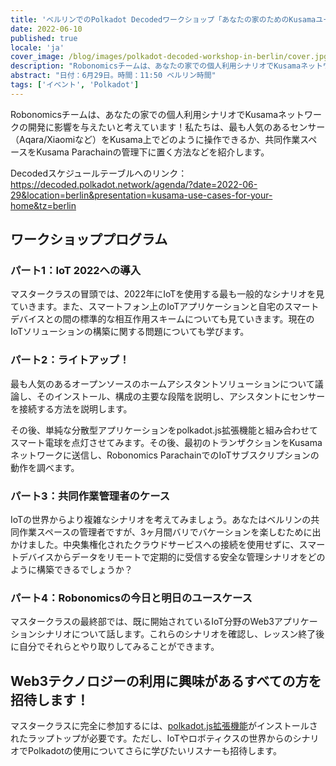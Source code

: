 ```yaml
---
title: 'ベルリンでのPolkadot Decodedワークショップ「あなたの家のためのKusamaユースケース」'
date: 2022-06-10
published: true
locale: 'ja'
cover_image: /blog/images/polkadot-decoded-workshop-in-berlin/cover.jpg
description: "Robonomicsチームは、あなたの家での個人利用シナリオでKusamaネットワークの開発に影響を与えたいと考えています！私たちは、最も人気のあるセンサー（Aqara/Xiaomiなど）をKusama上でどのように操作できるか、共同作業スペースをKusama Parachainの管理下に置く方法などを紹介します。"
abstract: "日付：6月29日。時間：11:50 ベルリン時間"
tags: ['イベント', 'Polkadot']
---
```


Robonomicsチームは、あなたの家での個人利用シナリオでKusamaネットワークの開発に影響を与えたいと考えています！私たちは、最も人気のあるセンサー（Aqara/Xiaomiなど）をKusama上でどのように操作できるか、共同作業スペースをKusama Parachainの管理下に置く方法などを紹介します。

Decodedスケジュールテーブルへのリンク：https://decoded.polkadot.network/agenda/?date=2022-06-29&location=berlin&presentation=kusama-use-cases-for-your-home&tz=berlin

## ワークショッププログラム

### パート1：IoT 2022への導入

マスタークラスの冒頭では、2022年にIoTを使用する最も一般的なシナリオを見ていきます。また、スマートフォン上のIoTアプリケーションと自宅のスマートデバイスとの間の標準的な相互作用スキームについても見ていきます。現在のIoTソリューションの構築に関する問題についても学びます。

### パート2：ライトアップ！

最も人気のあるオープンソースのホームアシスタントソリューションについて議論し、そのインストール、構成の主要な段階を説明し、アシスタントにセンサーを接続する方法を説明します。

その後、単純な分散型アプリケーションをpolkadot.js拡張機能と組み合わせてスマート電球を点灯させてみます。その後、最初のトランザクションをKusamaネットワークに送信し、Robonomics ParachainでのIoTサブスクリプションの動作を調べます。

### パート3：共同作業管理者のケース

IoTの世界からより複雑なシナリオを考えてみましょう。あなたはベルリンの共同作業スペースの管理者ですが、3ヶ月間バリでバケーションを楽しむために出かけました。中央集権化されたクラウドサービスへの接続を使用せずに、スマートデバイスからデータをリモートで定期的に受信する安全な管理シナリオをどのように構築できるでしょうか？

### パート4：Robonomicsの今日と明日のユースケース

マスタークラスの最終部では、既に開始されているIoT分野のWeb3アプリケーションシナリオについて話します。これらのシナリオを確認し、レッスン終了後に自分でそれらとやり取りしてみることができます。

## Web3テクノロジーの利用に興味があるすべての方を招待します！

マスタークラスに完全に参加するには、[polkadot.js拡張機能](https://polkadot.js.org/extension/)がインストールされたラップトップが必要です。ただし、IoTやロボティクスの世界からのシナリオでPolkadotの使用についてさらに学びたいリスナーも招待します。